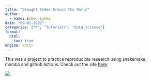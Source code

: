 ```yaml
---
title: "Drought Index Around the World"
author:
  - name: Esben Lykke
date: "09-01-2022"
categories: ["R", "Tutorials", "Data science"]
format: 
  html:
    toc: true
engine: knitr
---
```


This was a project to practice reproducible research using snakemake, mamba and github actions.
Check out the site [here](https://esbenlykke.github.io/drought_index/). 

![](image.png)